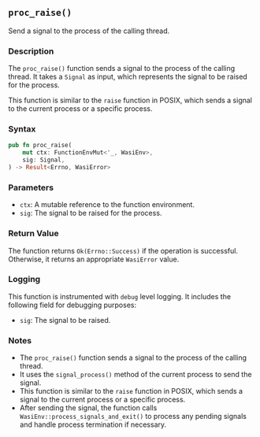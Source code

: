 ## `proc_raise()`

Send a signal to the process of the calling thread.

### Description

The `proc_raise()` function sends a signal to the process of the calling thread. It takes a `Signal` as input, which represents the signal to be raised for the process.

This function is similar to the `raise` function in POSIX, which sends a signal to the current process or a specific process.

### Syntax

```rust
pub fn proc_raise(
    mut ctx: FunctionEnvMut<'_, WasiEnv>,
    sig: Signal,
) -> Result<Errno, WasiError>
```

### Parameters

- `ctx`: A mutable reference to the function environment.
- `sig`: The signal to be raised for the process.

### Return Value

The function returns `Ok(Errno::Success)` if the operation is successful. Otherwise, it returns an appropriate `WasiError` value.

### Logging

This function is instrumented with `debug` level logging. It includes the following field for debugging purposes:

- `sig`: The signal to be raised.

### Notes

- The `proc_raise()` function sends a signal to the process of the calling thread.
- It uses the `signal_process()` method of the current process to send the signal.
- This function is similar to the `raise` function in POSIX, which sends a signal to the current process or a specific process.
- After sending the signal, the function calls `WasiEnv::process_signals_and_exit()` to process any pending signals and handle process termination if necessary.

